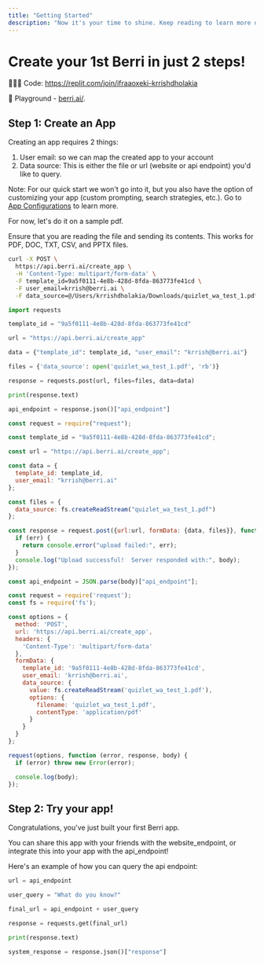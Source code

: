 ```yaml
---
title: "Getting Started"
description: "Now it's your time to shine. Keep reading to learn more on how to make your docs beautiful and powerful."
---
```


# Create your 1st Berri in just 2 steps!  

👩🏽‍💻 Code: https://replit.com/join/ifraaoxeki-krrishdholakia

🚀 Playground - [berri.ai/](https://berri.ai/). 

## Step 1: Create an App
Creating an app requires 2 things: 
1. User email: so we can map the created app to your account 
2. Data source: This is either the file or url (website or api endpoint) you'd like to query.

Note: For our quick start we won't go into it, but you also have the option of customizing your app (custom prompting, search strategies, etc.). Go to [App Configurations](../api-reference/app_configurations/app_configurations_intro) to learn more. 

For now, let's do it on a sample pdf. 


Ensure that you are reading the file and sending its contents. 
This works for PDF, DOC, TXT, CSV, and PPTX files.

<CodeGroup>

```bash curl
curl -X POST \
  https://api.berri.ai/create_app \
  -H 'Content-Type: multipart/form-data' \
  -F template_id=9a5f0111-4e8b-428d-8fda-863773fe41cd \
  -F user_email=krrish@berri.ai \
  -F data_source=@/Users/krrishdholakia/Downloads/quizlet_wa_test_1.pdf
```

```python python
import requests

template_id = "9a5f0111-4e8b-428d-8fda-863773fe41cd"

url = "https://api.berri.ai/create_app"

data = {"template_id": template_id, "user_email": "krrish@berri.ai"}

files = {'data_source': open('quizlet_wa_test_1.pdf', 'rb')}

response = requests.post(url, files=files, data=data)

print(response.text)

api_endpoint = response.json()["api_endpoint"]
```
```javascript javascript
const request = require("request");

const template_id = "9a5f0111-4e8b-428d-8fda-863773fe41cd";

const url = "https://api.berri.ai/create_app";

const data = {
  template_id: template_id,
  user_email: "krrish@berri.ai"
};

const files = {
  data_source: fs.createReadStream("quizlet_wa_test_1.pdf")
};

const response = request.post({url:url, formData: {data, files}}, function(err, httpResponse, body) {
  if (err) {
    return console.error("upload failed:", err);
  }
  console.log("Upload successful!  Server responded with:", body);
});

const api_endpoint = JSON.parse(body)["api_endpoint"];
```

```javascript node.js
const request = require('request');
const fs = require('fs');

const options = {
  method: 'POST',
  url: 'https://api.berri.ai/create_app',
  headers: {
    'Content-Type': 'multipart/form-data'
  },
  formData: {
    template_id: '9a5f0111-4e8b-428d-8fda-863773fe41cd',
    user_email: 'krrish@berri.ai',
    data_source: {
      value: fs.createReadStream('quizlet_wa_test_1.pdf'),
      options: {
        filename: 'quizlet_wa_test_1.pdf',
        contentType: 'application/pdf'
      }
    }
  }
};

request(options, function (error, response, body) {
  if (error) throw new Error(error);

  console.log(body);
});
```
</CodeGroup>

## Step 2: Try your app! 

Congratulations, you've just built your first Berri app. 

You can share this app with your friends with the website_endpoint, or integrate this into your app with the api_endpoint! 

Here's an example of how you can query the api endpoint: 

```python
url = api_endpoint

user_query = "What do you know?"

final_url = api_endpoint + user_query

response = requests.get(final_url)

print(response.text)

system_response = response.json()["response"]

```